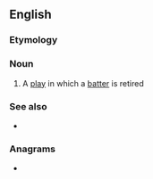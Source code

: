 {{also|put-out|put out}}
==English==

===Etymology===
{{compound|en|put|out}}

===Noun===
{{en-noun}}

# {{lb|en|baseball}} A [[play]] in which a [[batter]] is retired

===See also===
* {{l|en|put out}}

===Anagrams===
* {{l|en|output}}